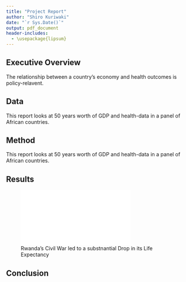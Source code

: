 ```yaml
---
title: "Project Report"
author: "Shiro Kuriwaki"
date: "`r Sys.Date()`"
output: pdf_document
header-includes:
  - \usepackage{lipsum}
---
```



## Executive Overview
The relationship between a country's economy and health outcomes is policy-relavent.

\lipsum[1]

## Data
This report looks at 50 years worth of GDP and health-data in a panel of African countries. 

\lipsum[2]

## Method
This report looks at 50 years worth of GDP and health-data in a panel of African countries. 


## Results

\lipsum[3-5]

![Rwanda's Civil War led to a substnantial Drop in its Life Expectancy](figures/gapminder_africa.pdf)


## Conclusion

\lipsum[6]